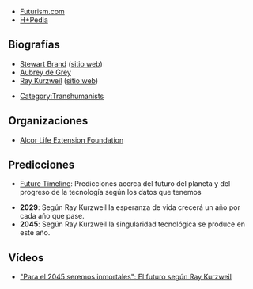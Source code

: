 {{header|1=Futuro}}

* [https://futurism.com/ Futurism.com]
* [https://hpluspedia.org/ H+Pedia]

== Biografías ==

* [https://en.wikipedia.org/wiki/Stewart_Brand Stewart Brand] ([http://sb.longnow.org/ sitio web])
* [https://en.wikipedia.org/wiki/Aubrey_de_Grey Aubrey de Grey]
* [https://en.wikipedia.org/wiki/Ray_Kurzweil Ray Kurzweil] ([http://www.kurzweilai.net/ sitio web])

* [https://hpluspedia.org/wiki/Category:Transhumanists Category:Transhumanists]

== Organizaciones ==

* [https://en.wikipedia.org/wiki/Alcor_Life_Extension_Foundation Alcor Life Extension Foundation]

== Predicciones ==

* [http://www.futuretimeline.net Future Timeline]: Predicciones acerca del futuro del planeta y del progreso de la tecnología según los datos que tenemos

* '''2029''': Según Ray Kurzweil la esperanza de vida crecerá un año por cada año que pase.
* '''2045''': Según Ray Kurzweil la singularidad tecnológica se produce en este año.

== Vídeos ==

* [https://www.youtube.com/watch?v=r9fcjUUVM00 "Para el 2045 seremos inmortales": El futuro según Ray Kurzweil]

{{footer}}
